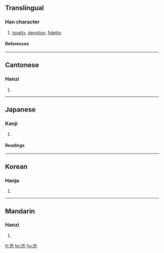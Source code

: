 ==Translingual==
===Han character===
{{Han char|rn=61|rad=心|as=04|sn=7|four=5033<sub>6</sub>|canj=中心 (LP)}}
# [[loyalty]], [[devotion]], [[fidelity]]
====References====
{{Han ref|kx=0377.130|dkj=10353|dj=0704.060|hdz=42273.150|uh=5FE0|ud=24544|bh=A9BE|bd=43454}}
----
==Cantonese==
===Hanzi===
{{yue-hanzi|jyut=|y=[[jung1]]}}
# {{defn|Cantonese}}
----
==Japanese==
===Kanji===
{{ja-kanji|grade=|rs=心04}}
# {{defn|Japanese}} 
====Readings====
{{ja-readings|on=[[ちゅう]] (chū)|kun=[[まごころ]] (magokoro)}}
----
==Korean==
===Hanja===
{{ko-hanja|hangeul=충|eumhun=|rv=chung|mr=ch'ung|y=chwung}}
# {{defn|Korean}}
----
==Mandarin==
===Hanzi===
{{cmn-hanzi|pin=[[zhōng]] ([[zhong1]])|wg=chung<sup>1</sup>}}
# {{defn|Mandarin}}

[[fr:忠]]
[[ko:忠]]
[[hu:忠]]